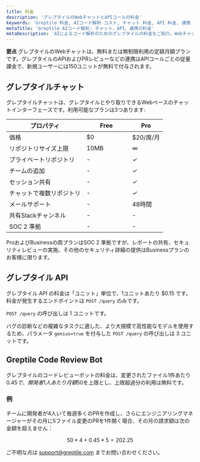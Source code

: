 ```yaml
---
title: 料金
description: 'グレプタイルのWebチャットとAPIコールの料金'
keywords: 'Greptile 料金, AIコード解析 コスト, チャット 料金, API 料金, 連携 コスト, PR レビューボット 料金'
metaTitle: 'Greptile AIコード解析: チャット、API、連携の料金'
metaDescription: 'AIによるコード解析のためのグレプタイルの料金をご紹介。Webチャットの無料/有料プラン、APIおよび連携のコール単位課金。'
---
```


**要点** グレプタイルのWebチャットは、無料または無制限利用の定額月額プランです。グレプタイルのAPIおよびPRレビューなどの連携はAPIコールごとの従量課金で、新規ユーザーには150ユニットが無料で付与されます。

## グレプタイルチャット

グレプタイルチャットは、グレプタイルとやり取りできるWebベースのチャットインターフェースです。利用可能なプランは3つあります:

| プロパティ | Free | Pro |
| -------- | ------------------- | ------------------- |
| 価格     | $0 ‌ ‌ ‌ ‌ ‌ ‌ ‌ ‌ ‌ ‌ ‌ ‌ ‌ ‌ ‌ ‌ ‌ ‌ ‌ ‌ |      $20/席/月 |
| リポジトリサイズ上限      | 10MB       |   ∞     |
| プライベートリポジトリ     | -      |   ✓    |
| チームの追加    | -      |   ✓    |
| セッション共有     | -      |   ✓ |
| チャットで複数リポジトリ     | -      |   ✓    |
| メールサポート     | -      |   48時間    |
| 共有Slackチャンネル     | -      |   -    |
| SOC 2 準拠     | -      |   -    |


<Note>ProおよびBusinessの両プランはSOC 2 準拠ですが、レポートの共有、セキュリティレビューの実施、その他のセキュリティ詳細の提供はBusinessプランのお客様に限ります。</Note>

## グレプタイル API

グレプタイル API の料金は「ユニット」単位で、1ユニットあたり $0.15 です。料金が発生するエンドポイントは `POST /query` のみです。 

`POST /query` の呼び出しは 1 ユニットです。

バグの診断などの複雑なタスクに適した、より大規模で高性能なモデルを使用するため、パラメータ `genius=true` を付与した `POST /query` の呼び出しは 3 ユニットです。

## Greptile Code Review Bot

グレプタイルのコードレビューボットの料金は、変更されたファイル1件あたり$0.45で、開発者1人あたり月額$50を上限とし、上限超過分の利用は無料です。

### 例

チームに開発者が4人いて毎週多くのPRを作成し、さらにエンジニアリングマネージャーがその月に5ファイル変更のPRを1件開く場合、その月の請求額は次の金額を超えません：

$$50 * 4 + 0.45 * 5 = 202.25$$


ご不明な点は support@greptile.com までお問い合わせください。